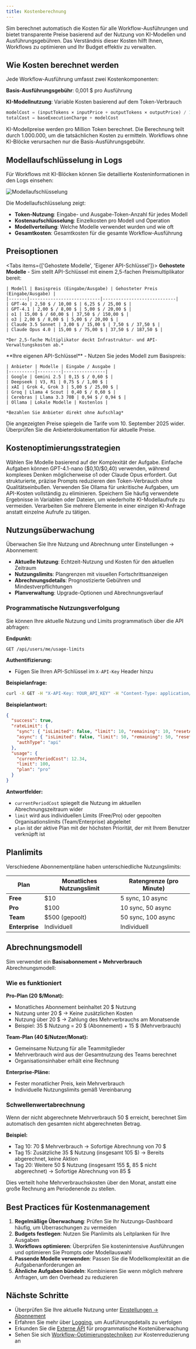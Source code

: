 ```yaml
---
title: Kostenberechnung
---
```



Sim berechnet automatisch die Kosten für alle Workflow-Ausführungen und bietet transparente Preise basierend auf der Nutzung von KI-Modellen und Ausführungsgebühren. Das Verständnis dieser Kosten hilft Ihnen, Workflows zu optimieren und Ihr Budget effektiv zu verwalten.

## Wie Kosten berechnet werden

Jede Workflow-Ausführung umfasst zwei Kostenkomponenten:

**Basis-Ausführungsgebühr**: 0,001 $ pro Ausführung

**KI-Modellnutzung**: Variable Kosten basierend auf dem Token-Verbrauch

```javascript
modelCost = (inputTokens × inputPrice + outputTokens × outputPrice) / 1,000,000
totalCost = baseExecutionCharge + modelCost
```

<Callout type="info">
  KI-Modellpreise werden pro Million Token berechnet. Die Berechnung teilt durch 1.000.000, um die tatsächlichen Kosten zu ermitteln. Workflows ohne KI-Blöcke verursachen nur die Basis-Ausführungsgebühr.
</Callout>

## Modellaufschlüsselung in Logs

Für Workflows mit KI-Blöcken können Sie detaillierte Kosteninformationen in den Logs einsehen:

<div className="flex justify-center">
  <Image
    src="/static/logs/logs-cost.png"
    alt="Modellaufschlüsselung"
    width={600}
    height={400}
    className="my-6"
  />
</div>

Die Modellaufschlüsselung zeigt:
- **Token-Nutzung**: Eingabe- und Ausgabe-Token-Anzahl für jedes Modell
- **Kostenaufschlüsselung**: Einzelkosten pro Modell und Operation
- **Modellverteilung**: Welche Modelle verwendet wurden und wie oft
- **Gesamtkosten**: Gesamtkosten für die gesamte Workflow-Ausführung

## Preisoptionen

<Tabs items={['Gehostete Modelle', 'Eigener API-Schlüssel']}>
  <Tab>
    **Gehostete Modelle** - Sim stellt API-Schlüssel mit einem 2,5-fachen Preismultiplikator bereit:
    
    | Modell | Basispreis (Eingabe/Ausgabe) | Gehosteter Preis (Eingabe/Ausgabe) |
    |-------|---------------------------|----------------------------|
    | GPT-4o | 2,50 $ / 10,00 $ | 6,25 $ / 25,00 $ |
    | GPT-4.1 | 2,00 $ / 8,00 $ | 5,00 $ / 20,00 $ |
    | o1 | 15,00 $ / 60,00 $ | 37,50 $ / 150,00 $ |
    | o3 | 2,00 $ / 8,00 $ | 5,00 $ / 20,00 $ |
    | Claude 3.5 Sonnet | 3,00 $ / 15,00 $ | 7,50 $ / 37,50 $ |
    | Claude Opus 4.0 | 15,00 $ / 75,00 $ | 37,50 $ / 187,50 $ |
    
    *Der 2,5-fache Multiplikator deckt Infrastruktur- und API-Verwaltungskosten ab.*
  </Tab>
  
  <Tab>
    **Ihre eigenen API-Schlüssel** - Nutzen Sie jedes Modell zum Basispreis:
    
    | Anbieter | Modelle | Eingabe / Ausgabe |
    |----------|---------|----------------|
    | Google | Gemini 2.5 | 0,15 $ / 0,60 $ |
    | Deepseek | V3, R1 | 0,75 $ / 1,00 $ |
    | xAI | Grok 4, Grok 3 | 5,00 $ / 25,00 $ |
    | Groq | Llama 4 Scout | 0,40 $ / 0,60 $ |
    | Cerebras | Llama 3.3 70B | 0,94 $ / 0,94 $ |
    | Ollama | Lokale Modelle | Kostenlos |
    
    *Bezahlen Sie Anbieter direkt ohne Aufschlag*
  </Tab>
</Tabs>

<Callout type="warning">
  Die angezeigten Preise spiegeln die Tarife vom 10. September 2025 wider. Überprüfen Sie die Anbieterdokumentation für aktuelle Preise.
</Callout>

## Kostenoptimierungsstrategien

<Accordions>
  <Accordion title="Modellauswahl">
    Wählen Sie Modelle basierend auf der Komplexität der Aufgabe. Einfache Aufgaben können GPT-4.1-nano ($0,10/$0,40) verwenden, während komplexes Denken möglicherweise o1 oder Claude Opus erfordert.
  </Accordion>
  
  <Accordion title="Prompt-Engineering">
    Gut strukturierte, präzise Prompts reduzieren den Token-Verbrauch ohne Qualitätseinbußen.
  </Accordion>
  
  <Accordion title="Lokale Modelle">
    Verwenden Sie Ollama für unkritische Aufgaben, um API-Kosten vollständig zu eliminieren.
  </Accordion>
  
  <Accordion title="Caching und Wiederverwendung">
    Speichern Sie häufig verwendete Ergebnisse in Variablen oder Dateien, um wiederholte KI-Modellaufrufe zu vermeiden.
  </Accordion>
  
  <Accordion title="Batch-Verarbeitung">
    Verarbeiten Sie mehrere Elemente in einer einzigen KI-Anfrage anstatt einzelne Aufrufe zu tätigen.
  </Accordion>
</Accordions>

## Nutzungsüberwachung

Überwachen Sie Ihre Nutzung und Abrechnung unter Einstellungen → Abonnement:

- **Aktuelle Nutzung**: Echtzeit-Nutzung und Kosten für den aktuellen Zeitraum
- **Nutzungslimits**: Plangrenzen mit visuellen Fortschrittsanzeigen
- **Abrechnungsdetails**: Prognostizierte Gebühren und Mindestverpflichtungen
- **Planverwaltung**: Upgrade-Optionen und Abrechnungsverlauf

### Programmatische Nutzungsverfolgung

Sie können Ihre aktuelle Nutzung und Limits programmatisch über die API abfragen:

**Endpunkt:**

```text
GET /api/users/me/usage-limits
```

**Authentifizierung:**
- Fügen Sie Ihren API-Schlüssel im `X-API-Key` Header hinzu

**Beispielanfrage:**

```bash
curl -X GET -H "X-API-Key: YOUR_API_KEY" -H "Content-Type: application/json" https://sim.ai/api/users/me/usage-limits
```

**Beispielantwort:**

```json
{
  "success": true,
  "rateLimit": {
    "sync": { "isLimited": false, "limit": 10, "remaining": 10, "resetAt": "2025-09-08T22:51:55.999Z" },
    "async": { "isLimited": false, "limit": 50, "remaining": 50, "resetAt": "2025-09-08T22:51:56.155Z" },
    "authType": "api"
  },
  "usage": {
    "currentPeriodCost": 12.34,
    "limit": 100,
    "plan": "pro"
  }
}
```

**Antwortfelder:**
- `currentPeriodCost` spiegelt die Nutzung im aktuellen Abrechnungszeitraum wider
- `limit` wird aus individuellen Limits (Free/Pro) oder gepoolten Organisationslimits (Team/Enterprise) abgeleitet
- `plan` ist der aktive Plan mit der höchsten Priorität, der mit Ihrem Benutzer verknüpft ist

## Planlimits

Verschiedene Abonnementpläne haben unterschiedliche Nutzungslimits:

| Plan | Monatliches Nutzungslimit | Ratengrenze (pro Minute) |
|------|-------------------|-------------------------|
| **Free** | $10 | 5 sync, 10 async |
| **Pro** | $100 | 10 sync, 50 async |
| **Team** | $500 (gepoolt) | 50 sync, 100 async |
| **Enterprise** | Individuell | Individuell |

## Abrechnungsmodell

Sim verwendet ein **Basisabonnement + Mehrverbrauch** Abrechnungsmodell:

### Wie es funktioniert

**Pro-Plan (20 $/Monat):**
- Monatliches Abonnement beinhaltet 20 $ Nutzung
- Nutzung unter 20 $ → Keine zusätzlichen Kosten
- Nutzung über 20 $ → Zahlung des Mehrverbrauchs am Monatsende
- Beispiel: 35 $ Nutzung = 20 $ (Abonnement) + 15 $ (Mehrverbrauch)

**Team-Plan (40 $/Nutzer/Monat):**
- Gemeinsame Nutzung für alle Teammitglieder
- Mehrverbrauch wird aus der Gesamtnutzung des Teams berechnet
- Organisationsinhaber erhält eine Rechnung

**Enterprise-Pläne:**
- Fester monatlicher Preis, kein Mehrverbrauch
- Individuelle Nutzungslimits gemäß Vereinbarung

### Schwellenwertabrechnung

Wenn der nicht abgerechnete Mehrverbrauch 50 $ erreicht, berechnet Sim automatisch den gesamten nicht abgerechneten Betrag.

**Beispiel:**
- Tag 10: 70 $ Mehrverbrauch → Sofortige Abrechnung von 70 $
- Tag 15: Zusätzliche 35 $ Nutzung (insgesamt 105 $) → Bereits abgerechnet, keine Aktion
- Tag 20: Weitere 50 $ Nutzung (insgesamt 155 $, 85 $ nicht abgerechnet) → Sofortige Abrechnung von 85 $

Dies verteilt hohe Mehrverbrauchskosten über den Monat, anstatt eine große Rechnung am Periodenende zu stellen.

## Best Practices für Kostenmanagement

1. **Regelmäßige Überwachung**: Prüfen Sie Ihr Nutzungs-Dashboard häufig, um Überraschungen zu vermeiden
2. **Budgets festlegen**: Nutzen Sie Planlimits als Leitplanken für Ihre Ausgaben
3. **Workflows optimieren**: Überprüfen Sie kostenintensive Ausführungen und optimieren Sie Prompts oder Modellauswahl
4. **Passende Modelle verwenden**: Passen Sie die Modellkomplexität an die Aufgabenanforderungen an
5. **Ähnliche Aufgaben bündeln**: Kombinieren Sie wenn möglich mehrere Anfragen, um den Overhead zu reduzieren

## Nächste Schritte

- Überprüfen Sie Ihre aktuelle Nutzung unter [Einstellungen → Abonnement](https://sim.ai/settings/subscription)
- Erfahren Sie mehr über [Logging](/execution/logging), um Ausführungsdetails zu verfolgen
- Erkunden Sie die [Externe API](/execution/api) für programmatische Kostenüberwachung
- Sehen Sie sich [Workflow-Optimierungstechniken](/blocks) zur Kostenreduzierung an